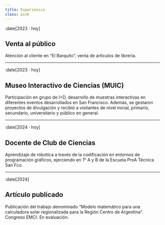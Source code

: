 ```yaml
---
title: Experiencia
class: pink
---
```


:date[2023 · hoy]
## Venta al público
Atención al cliente en “El Barquito”, venta de artículos de librería.

---

:date[2023 · hoy]
## Museo Interactivo de Ciencias (MUIC)
Participación en grupo de I+D, desarrollo de muestras interactivas en
diferentes eventos desarrollados en San Francisco. Además, se gestaron proyectos
de divulgación y recibió a visitantes de nivel inicial, primario, secundario,
universitario y público en general.

---

:date[2024 · hoy]
## Docente de Club de Ciencias
Aprendizaje de róbotica a través de la codificación en entornos de programación
gráficos, ejerciendo en 1° A y B de la Escuela ProA Técnica San Fco.

---

:date[2024]
## Artículo publicado
Publicación del trabajo denominado “Modelo matemático para una calculadora solar
regionalizada para la Región Centro de Argentina”. Congreso EMCI. En
evaluación.
